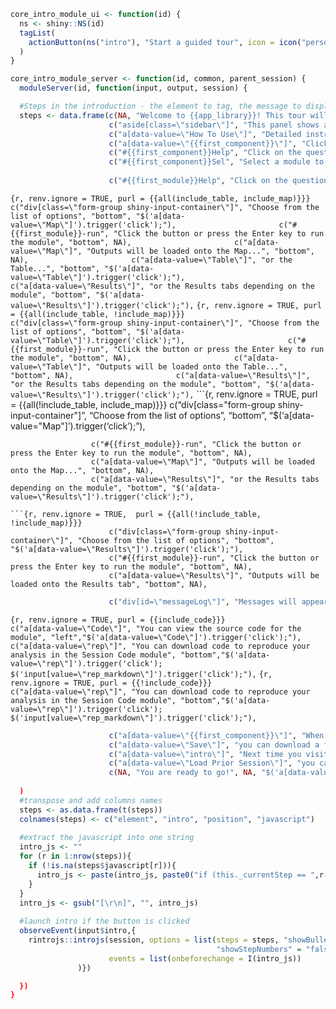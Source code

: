 ```r
core_intro_module_ui <- function(id) {
  ns <- shiny::NS(id)
  tagList(
    actionButton(ns("intro"), "Start a guided tour", icon = icon("person-hiking", lib = "font-awesome"), width = "400px", style = "font-size: 2rem;")
  )
}

core_intro_module_server <- function(id, common, parent_session) {
  moduleServer(id, function(input, output, session) {

  #Steps in the introduction - the element to tag, the message to display, position of the tooltip, any javascript needed to move between tabs / click buttons
  steps <- data.frame(c(NA, "Welcome to {{app_library}}! This tour will show you various features of the application to help get you started", NA, NA),
                      c("aside[class=\"sidebar\"]", "This panel shows all of the possible steps in the analysis", "bottom", NA),
                      c("a[data-value=\"How To Use\"]", "Detailed instructions can be found in the How To Use tab", "bottom","$('a[data-value=\"How To Use\"]').trigger('click');"),
                      c("a[data-value=\"{{first_component}}\"]", "Click on the tabs to move between components", "bottom", "$('a[data-value=\"{{first_component}}\"]').trigger('click');"),
                      c("#{{first_component}}Help", "Click on the question mark to view instructions for the component", "bottom", "$('a[data-value=\"Component Guidance\"]').trigger('click');"),
                      c("#{{first_component}}Sel", "Select a module to load the options", "bottom", "$('a[data-value=\"Map\"]').trigger('click');
                                                                                                     $('input[value=\"{{first_module}}\"]').trigger('click');"),
                      c("#{{first_module}}Help", "Click on the question mark to view instructions for the module", "bottom", "$('a[data-value=\"Module Guidance\"]').trigger('click');"),
```
```{r, renv.ignore = TRUE, purl = {{all(include_table, include_map)}}} 
                      c("div[class=\"form-group shiny-input-container\"]", "Choose from the list of options", "bottom", "$('a[data-value=\"Map\"]').trigger('click');"),
                      c("#{{first_module}}-run", "Click the button or press the Enter key to run the module", "bottom", NA),
                      c("a[data-value=\"Map\"]", "Outputs will be loaded onto the Map...", "bottom", NA),
                      c("a[data-value=\"Table\"]", "or the Table...", "bottom", "$('a[data-value=\"Table\"]').trigger('click');"),
                      c("a[data-value=\"Results\"]", "or the Results tabs depending on the module", "bottom", "$('a[data-value=\"Results\"]').trigger('click');"),
```
```{r, renv.ignore = TRUE, purl = {{all(include_table, !include_map)}}} 
                      c("div[class=\"form-group shiny-input-container\"]", "Choose from the list of options", "bottom", "$('a[data-value=\"Table\"]').trigger('click');"),
                      c("#{{first_module}}-run", "Click the button or press the Enter key to run the module", "bottom", NA),
                      c("a[data-value=\"Table\"]", "Outputs will be loaded onto the Table...", "bottom", NA),
                      c("a[data-value=\"Results\"]", "or the Results tabs depending on the module", "bottom", "$('a[data-value=\"Results\"]').trigger('click');"),
```
```{r, renv.ignore = TRUE, purl = {{all(!include_table, include_map)}}} 
                      c("div[class=\"form-group shiny-input-container\"]", "Choose from the list of options", "bottom", "$('a[data-value=\"Map\"]').trigger('click');"),
                                                                                                                       
                      c("#{{first_module}}-run", "Click the button or press the Enter key to run the module", "bottom", NA),
                      c("a[data-value=\"Map\"]", "Outputs will be loaded onto the Map...", "bottom", NA),
                      c("a[data-value=\"Results\"]", "or the Results tabs depending on the module", "bottom", "$('a[data-value=\"Results\"]').trigger('click');"),
```
```{r, renv.ignore = TRUE,  purl = {{all(!include_table, !include_map)}}} 
                      c("div[class=\"form-group shiny-input-container\"]", "Choose from the list of options", "bottom", "$('a[data-value=\"Results\"]').trigger('click');"),
                      c("#{{first_module}}-run", "Click the button or press the Enter key to run the module", "bottom", NA),
                      c("a[data-value=\"Results\"]", "Outputs will be loaded onto the Results tab", "bottom", NA),
```
```r
                      c("div[id=\"messageLog\"]", "Messages will appear in the log window", "bottom", NA),
```
```{r, renv.ignore = TRUE, purl = {{include_code}}}
                      c("a[data-value=\"Code\"]", "You can view the source code for the module", "left","$('a[data-value=\"Code\"]').trigger('click');"),
                      c("a[data-value=\"rep\"]", "You can download code to reproduce your analysis in the Session Code module", "bottom","$('a[data-value=\"rep\"]').trigger('click');
                                                                                                                                          $('input[value=\"rep_markdown\"]').trigger('click');"),
```
```{r, renv.ignore = TRUE, purl = {{!include_code}}}
                      c("a[data-value=\"rep\"]", "You can download code to reproduce your analysis in the Session Code module", "bottom","$('a[data-value=\"rep\"]').trigger('click');
                                                                                                                                          $('input[value=\"rep_markdown\"]').trigger('click');"),
```
```r
                      c("a[data-value=\"{{first_component}}\"]", "When you are inside an analysis component...","bottom", "$('a[data-value=\"{{first_component}}\"]').trigger('click');"),
                      c("a[data-value=\"Save\"]", "you can download a file which saves the state of the app", "left", "$('a[data-value=\"Save\"]').trigger('click');"),
                      c("a[data-value=\"intro\"]", "Next time you visit...", "bottom", "$('a[data-value=\"intro\"]').trigger('click');"),
                      c("a[data-value=\"Load Prior Session\"]", "you can upload the file to restore the app", "left","$('a[data-value=\"Load Prior Session\"]').trigger('click');"),
                      c(NA, "You are ready to go!", NA, "$('a[data-value=\"About\"]').trigger('click');")
                                                         
  )
  #transpose and add columns names
  steps <- as.data.frame(t(steps))
  colnames(steps) <- c("element", "intro", "position", "javascript")
  
  #extract the javascript into one string
  intro_js <- ""
  for (r in 1:nrow(steps)){
    if (!is.na(steps$javascript[r])){
      intro_js <- paste(intro_js, paste0("if (this._currentStep == ",r-1,") {",steps$javascript[r],"}"))
    }
  }
  intro_js <- gsub("[\r\n]", "", intro_js)
  
  #launch intro if the button is clicked
  observeEvent(input$intro,{
    rintrojs::introjs(session, options = list(steps = steps, "showBullets" = "true", "showProgress" = "true",
                                              "showStepNumbers" = "false", "nextLabel" = "Next", "prevLabel" = "Prev", "skipLabel" = "Skip"),
                      events = list(onbeforechange = I(intro_js))
               )})

  })
}
```

